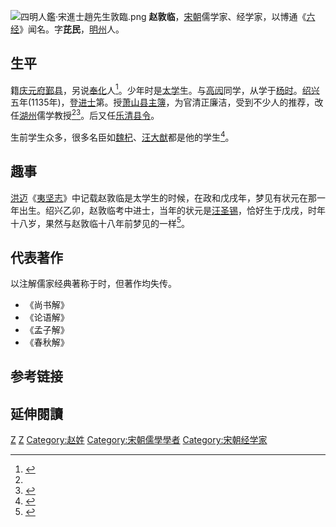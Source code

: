 [[File:四明人鑑·宋進士趙先生敦臨.png|thumb]]
'''赵敦临'''，[[宋朝|宋朝]]儒学家、经学家，以博通《[[六经|六经]]》闻名。字'''芘民'''，[[明州|明州]]人。

==生平==

籍[[庆元府|庆元府]][[鄞县|鄞县]]，另说[[奉化|奉化]]人<ref name="zhao">{{cite web|url=http://www.zjda.gov.cn/dadb/tszt/mrcd/201209/t20120912_153136.htm|title=赵敦临|publisher=浙江档案网|accessdate=2014-08-26|language=zh-CN|deadurl=yes|archiveurl=https://web.archive.org/web/20140826200137/http://www.zjda.gov.cn/dadb/tszt/mrcd/201209/t20120912_153136.htm|archivedate=2014-08-26|df=}}</ref>。少年时是[[太学|太学]]生。与[[高闶|高闶]]同学，从学于[[楊時_(宋朝)|杨时]]。[[绍兴|绍兴]]五年(1135年)，登[[进士|进士]]第。授[[萧山县|萧山县]][[主簿|主簿]]，为官清正廉洁，受到不少人的推荐，改任[[湖州|湖州]]儒学教授<ref name="zhao"/><ref>{{cite web |url=http://newspaper.fhnews.com.cn/20120323/6/content_0.htm |title=宗谱是地方文献瑰宝 |publisher=奉化日报 |date=2012年3月23日 |accessdate=2014-08-25 |language=zh-CN |deadurl=yes |archiveurl=https://web.archive.org/web/20140826162422/http://newspaper.fhnews.com.cn/20120323/6/content_0.htm |archivedate=2014年8月26日 }}</ref>。后又任[[乐清|乐清]][[县令|县令]]。 

生前学生众多，很多名臣如[[魏杞|魏杞]]、[[汪大猷|汪大猷]]都是他的学生<ref>{{cite web |url=http://home.educities.edu.tw/f5101231/s835.html |title=魏杞 |accessdate=2014-08-25 |language=zh-TW |deadurl=yes |archiveurl=https://web.archive.org/web/20140826175239/http://home.educities.edu.tw/f5101231/s835.html |archivedate=2014-08-26 }}</ref>。

==趣事==

[[洪迈|洪迈]]《[[夷坚志|夷坚志]]》中记载赵敦临是太学生的时候，在政和戊戌年，梦见有状元在那一年出生。绍兴乙卯，赵敦临考中进士，当年的状元是[[汪圣锡|汪圣锡]]，恰好生于戊戌，时年十八岁，果然与赵敦临十八年前梦见的一样<ref>{{cite web |url=http://gj.zdic.net/archive.php?aid=37387 |title=夷坚甲志卷十一 赵敦临梦 |publisher=《夷坚志》 |author=洪迈 |accessdate=2014-08-26 |language=zh-CN |archive-date=2019-06-03 |archive-url=https://web.archive.org/web/20190603144249/http://gj.zdic.net/archive.php?aid=37387 |dead-url=no }}</ref>。

==代表著作==
以注解儒家经典著称于时，但著作均失传。
* 《尚书解》
* 《论语解》
* 《孟子解》
* 《春秋解》

==参考链接==
{{reflist|2}}

==延伸閱讀==
{{Wikisource further reading}}

[[Category:鄞县人|Z]]
[[Category:奉化人|Z]]
[[Category:赵姓|Category:赵姓]]
[[Category:宋朝儒學學者|Category:宋朝儒學學者]]
[[Category:宋朝经学家|Category:宋朝经学家]]